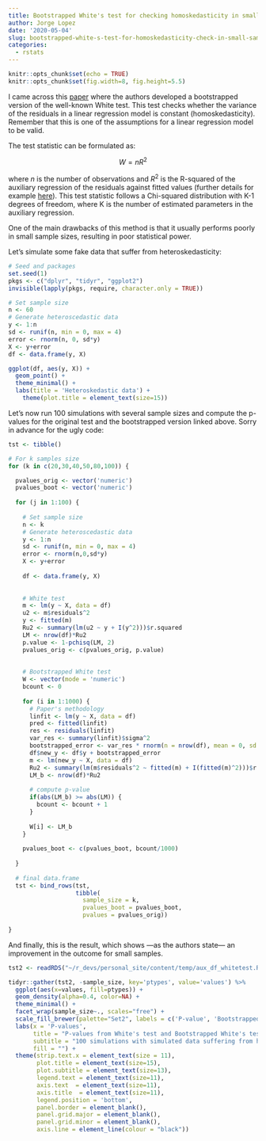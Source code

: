 ```yaml
---
title: Bootstrapped White's test for checking homoskedasticity in small samples
author: Jorge Lopez
date: '2020-05-04'
slug: bootstrapped-white-s-test-for-homoskedasticity-check-in-small-samples
categories:
  - rstats
---
```


```r
knitr::opts_chunk$set(echo = TRUE)
knitr::opts_chunk$set(fig.width=8, fig.height=5.5) 
```

I came across this [paper](https://www.sciencedirect.com/science/article/abs/pii/S0165176599000361) where the authors developed a bootstrapped version of the well-known White test. This test checks whether the variance of the residuals in a linear regression model is constant (homoskedasticity). Remember that this is one of the assumptions for a linear regression model to be valid.

The test statistic can be formulated as:

<center>
$W = nR^2$
</center>

where $n$ is the number of observations and $R^2$ is the R-squared of the auxiliary regression of the residuals against fitted values (further details for example [here](http://www3.grips.ac.jp/~yamanota/Lecture_Note_9_Heteroskedasticity)). This test statistic follows a Chi-squared distribution with K-1 degrees of freedom, where K is the number of estimated parameters in the auxiliary regression.

One of the main drawbacks of this method is that it usually performs poorly in small sample sizes, resulting in poor statistical power.

Let's simulate some fake data that suffer from heteroskedasticity:

```r
# Seed and packages
set.seed(1)
pkgs <- c("dplyr", "tidyr", "ggplot2")
invisible(lapply(pkgs, require, character.only = TRUE))

# Set sample size 
n <- 60
# Generate heteroscedastic data
y <- 1:n
sd <- runif(n, min = 0, max = 4)
error <- rnorm(n, 0, sd*y) 
X <- y+error 
df <- data.frame(y, X)

ggplot(df, aes(y, X)) + 
  geom_point() +
  theme_minimal() +
  labs(title = 'Heteroskedastic data') +
    theme(plot.title = element_text(size=15)) 
```


Let's now run 100 simulations with several sample sizes and compute the p-values for the original test and the bootstrapped version linked above. Sorry in advance for the ugly code: 


```r
tst <- tibble()

# For k samples size
for (k in c(20,30,40,50,80,100)) {

  pvalues_orig <- vector('numeric')
  pvalues_boot <- vector('numeric')
  
  for (j in 1:100) {
    
    # Set sample size 
    n <- k
    # Generate heteroscedastic data
    y <- 1:n
    sd <- runif(n, min = 0, max = 4)
    error <- rnorm(n,0,sd*y) 
    X <- y+error
    
    df <- data.frame(y, X)
    
    
    # White test
    m <- lm(y ~ X, data = df)
    u2 <- m$residuals^2
    y <- fitted(m)
    Ru2 <- summary(lm(u2 ~ y + I(y^2)))$r.squared
    LM <- nrow(df)*Ru2
    p.value <- 1-pchisq(LM, 2)
    pvalues_orig <- c(pvalues_orig, p.value)
    
    
    # Bootstrapped White test
    W <- vector(mode = 'numeric')
    bcount <- 0
  
    for (i in 1:1000) {
      # Paper's methodology
      linfit <- lm(y ~ X, data = df)
      pred <- fitted(linfit)
      res <- residuals(linfit)
      var_res <- summary(linfit)$sigma^2
      bootstrapped_error <- var_res * rnorm(n = nrow(df), mean = 0, sd = 1)
      df$new_y <- df$y + bootstrapped_error
      m <- lm(new_y ~ X, data = df)
      Ru2 <- summary(lm(m$residuals^2 ~ fitted(m) + I(fitted(m)^2)))$r.squared
      LM_b <- nrow(df)*Ru2
      
      # compute p-value
      if(abs(LM_b) >= abs(LM)) {
        bcount <- bcount + 1
      }
      
      W[i] <- LM_b
    }
    
    pvalues_boot <- c(pvalues_boot, bcount/1000)
    
  }
  
  # final data.frame
  tst <- bind_rows(tst, 
                   tibble(
                     sample_size = k,
                     pvalues_boot = pvalues_boot,
                     pvalues = pvalues_orig))
  
}

```


And finally, this is the result, which shows —as the authors state— an improvement in the outcome for small samples. 


```r
tst2 <- readRDS("~/r_devs/personal_site/content/temp/aux_df_whitetest.Rds")

tidyr::gather(tst2, -sample_size, key='ptypes', value='values') %>% 
  ggplot(aes(x=values, fill=ptypes)) +
  geom_density(alpha=0.4, color=NA) +
  theme_minimal() +
  facet_wrap(sample_size~., scales="free") +
  scale_fill_brewer(palette="Set2", labels = c('P-value', 'Bootstrapped p-value')) +
  labs(x = 'P-values', 
       title = "P-values from White's test and Bootstrapped White's test",
       subtitle = "100 simulations with simulated data suffering from heteroscedasticity", 
       fill = "") +
  theme(strip.text.x = element_text(size = 11),
        plot.title = element_text(size=15),
        plot.subtitle = element_text(size=13),
        legend.text = element_text(size=11),
        axis.text  = element_text(size=11),
        axis.title  = element_text(size=11),
        legend.position = 'bottom',
        panel.border = element_blank(), 
        panel.grid.major = element_blank(),
        panel.grid.minor = element_blank(),
        axis.line = element_line(colour = "black")) 
```





